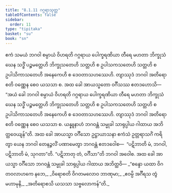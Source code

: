 ```yaml
---
title: "8.1.11 ဂဂ္ဂရာသုတ္တ"
tableOfContents: false
sidebar:
  order: 11
type: "tipitaka"
basket: "su"
book: "sn"
---
```



<DynamicBreadcrumb />

<Division number="219" book="sn" e="ch" v="18" p="310">

<Paragraph number="1366" book="sn">
ဧကံ သမယံ ဘဂဝါ စမ္ပာယံ ဝိဟရတိ ဂဂ္ဂရာယ ပေါက္ခရဏိယာ တီရေ မဟတာ ဘိက္ခုသံဃေန သဒ္ဓိံ ပဉ္စမတ္တေဟိ ဘိက္ခုသတေဟိ သတ္တဟိ စ ဥပါသကသတေဟိ သတ္တဟိ စ ဥပါသိကာသတေဟိ အနေကေဟိ စ ဒေဝတာသဟဿေဟိ. တျာဿုဒံ ဘဂဝါ အတိရောစတိ ဝဏ္ဏေန စေဝ ယသသာ စ. အထ ခေါ အာယသ္မတော ဝင်္ဂီသဿ ဧတဒဟောသိ—  “အယံ ခေါ ဘဂဝါ စမ္ပာယံ ဝိဟရတိ ဂဂ္ဂရာယ ပေါက္ခရဏိယာ တီရေ မဟတာ ဘိက္ခုသံဃေန သဒ္ဓိံ ပဉ္စမတ္တေဟိ ဘိက္ခုသတေဟိ သတ္တဟိ စ ဥပါသကသတေဟိ သတ္တဟိ စ ဥပါသိကာသတေဟိ အနေကေဟိ စ ဒေဝတာသဟဿေဟိ. တျာဿုဒံ ဘဂဝါ အတိရောစတိ ဝဏ္ဏေန စေဝ ယသသာ စ. ယန္နူနာဟံ ဘဂဝန္တံ သမ္မုခါ သာရုပ္ပါယ ဂါထာယ အဘိတ္ထဝေယျန်”တိ.
</Paragraph>

<Paragraph number="1367" book="sn">
အထ ခေါ အာယသ္မာ ဝင်္ဂီသော ဥဋ္ဌာယာသနာ ဧကံသံ ဥတ္တရာသင်္ဂံ ကရိတွာ ယေန ဘဂဝါ တေနဉ္ဇလိံ ပဏာမေတွာ ဘဂဝန္တံ ဧတဒဝေါစ—  “ပဋိဘာတိ မံ, ဘဂဝါ, ပဋိဘာတိ မံ, သုဂတာ”တိ. “ပဋိဘာတု တံ, ဝင်္ဂီသာ”တိ ဘဂဝါ အဝေါစ. အထ ခေါ အာယသ္မာ ဝင်္ဂီသော ဘဂဝန္တံ သမ္မုခါ သာရုပ္ပါယ ဂါထာယ အဘိတ္ထဝိ—
</Paragraph>

<Paragraph number="1368" type="verses" book="sn">
_“စန္ဒော ယထာ ဝိဂတဝလာဟကေ နဘေ,_  
_ဝိရောစတိ ဝိဂတမလောဝ ဘာဏုမာ;_  
_ဧဝမ္ပိ အင်္ဂီရသ တွံ မဟာမုနိ,_  
_အတိရောစသိ ယသသာ သဗ္ဗလောကန်”တိ._
</Paragraph>
</Division>